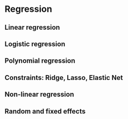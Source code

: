 # Regression {#reg}

## Linear regression

## Logistic regression

## Polynomial regression

## Constraints: Ridge, Lasso, Elastic Net

## Non-linear regression

## Random and fixed effects

